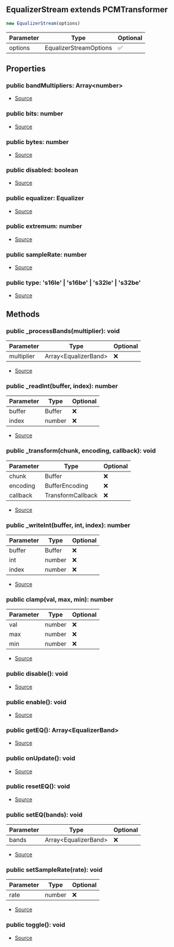 ## EqualizerStream extends PCMTransformer


```typescript
new EqualizerStream(options)
```
| Parameter | Type | Optional |
| ----------- | ----------- | ----------- |
| options | EqualizerStreamOptions | ✅ |


## Properties
### public bandMultipliers: Array\<number>
- [Source](https://github.com/Androz2091/discord-player/blob/72b264e/packages/equalizer/src/equalizer/EqualizerStream.ts#L16)
### public bits: number
- [Source](https://github.com/Androz2091/discord-player/blob/72b264e/packages/equalizer/src/utils/PCMTransformer.ts#L13)
### public bytes: number
- [Source](https://github.com/Androz2091/discord-player/blob/72b264e/packages/equalizer/src/utils/PCMTransformer.ts#L14)
### public disabled: boolean
- [Source](https://github.com/Androz2091/discord-player/blob/72b264e/packages/equalizer/src/utils/PCMTransformer.ts#L16)
### public equalizer: Equalizer
- [Source](https://github.com/Androz2091/discord-player/blob/72b264e/packages/equalizer/src/equalizer/EqualizerStream.ts#L17)
### public extremum: number
- [Source](https://github.com/Androz2091/discord-player/blob/72b264e/packages/equalizer/src/utils/PCMTransformer.ts#L15)
### public sampleRate: number
- [Source](https://github.com/Androz2091/discord-player/blob/72b264e/packages/equalizer/src/utils/PCMTransformer.ts#L17)
### public type: 's16le' \| 's16be' \| 's32le' \| 's32be'
- [Source](https://github.com/Androz2091/discord-player/blob/72b264e/packages/equalizer/src/utils/PCMTransformer.ts#L12)

## Methods
### public _processBands(multiplier): void
| Parameter | Type | Optional |
| ----------- | ----------- | ----------- |
| multiplier | Array\<EqualizerBand> | ❌ |


- [Source](https://github.com/Androz2091/discord-player/blob/72b264e/packages/equalizer/src/equalizer/EqualizerStream.ts#L34)
### public _readInt(buffer, index): number
| Parameter | Type | Optional |
| ----------- | ----------- | ----------- |
| buffer | Buffer | ❌ |
| index | number | ❌ |


- [Source](https://github.com/Androz2091/discord-player/blob/72b264e/packages/equalizer/src/utils/PCMTransformer.ts#L62)
### public _transform(chunk, encoding, callback): void
| Parameter | Type | Optional |
| ----------- | ----------- | ----------- |
| chunk | Buffer | ❌ |
| encoding | BufferEncoding | ❌ |
| callback | TransformCallback | ❌ |


- [Source](https://github.com/Androz2091/discord-player/blob/72b264e/packages/equalizer/src/equalizer/EqualizerStream.ts#L43)
### public _writeInt(buffer, int, index): number
| Parameter | Type | Optional |
| ----------- | ----------- | ----------- |
| buffer | Buffer | ❌ |
| int | number | ❌ |
| index | number | ❌ |


- [Source](https://github.com/Androz2091/discord-player/blob/72b264e/packages/equalizer/src/utils/PCMTransformer.ts#L67)
### public clamp(val, max, min): number
| Parameter | Type | Optional |
| ----------- | ----------- | ----------- |
| val | number | ❌ |
| max | number | ❌ |
| min | number | ❌ |


- [Source](https://github.com/Androz2091/discord-player/blob/72b264e/packages/equalizer/src/utils/PCMTransformer.ts#L72)
### public disable(): void
- [Source](https://github.com/Androz2091/discord-player/blob/72b264e/packages/equalizer/src/utils/PCMTransformer.ts#L50)
### public enable(): void
- [Source](https://github.com/Androz2091/discord-player/blob/72b264e/packages/equalizer/src/utils/PCMTransformer.ts#L54)
### public getEQ(): Array\<EqualizerBand>
- [Source](https://github.com/Androz2091/discord-player/blob/72b264e/packages/equalizer/src/equalizer/EqualizerStream.ts#L64)
### public onUpdate(): void
- [Source](https://github.com/Androz2091/discord-player/blob/72b264e/packages/equalizer/src/utils/PCMTransformer.ts#L18)
### public resetEQ(): void
- [Source](https://github.com/Androz2091/discord-player/blob/72b264e/packages/equalizer/src/equalizer/EqualizerStream.ts#L75)
### public setEQ(bands): void
| Parameter | Type | Optional |
| ----------- | ----------- | ----------- |
| bands | Array\<EqualizerBand> | ❌ |


- [Source](https://github.com/Androz2091/discord-player/blob/72b264e/packages/equalizer/src/equalizer/EqualizerStream.ts#L71)
### public setSampleRate(rate): void
| Parameter | Type | Optional |
| ----------- | ----------- | ----------- |
| rate | number | ❌ |


- [Source](https://github.com/Androz2091/discord-player/blob/72b264e/packages/equalizer/src/utils/PCMTransformer.ts#L76)
### public toggle(): void
- [Source](https://github.com/Androz2091/discord-player/blob/72b264e/packages/equalizer/src/utils/PCMTransformer.ts#L58)